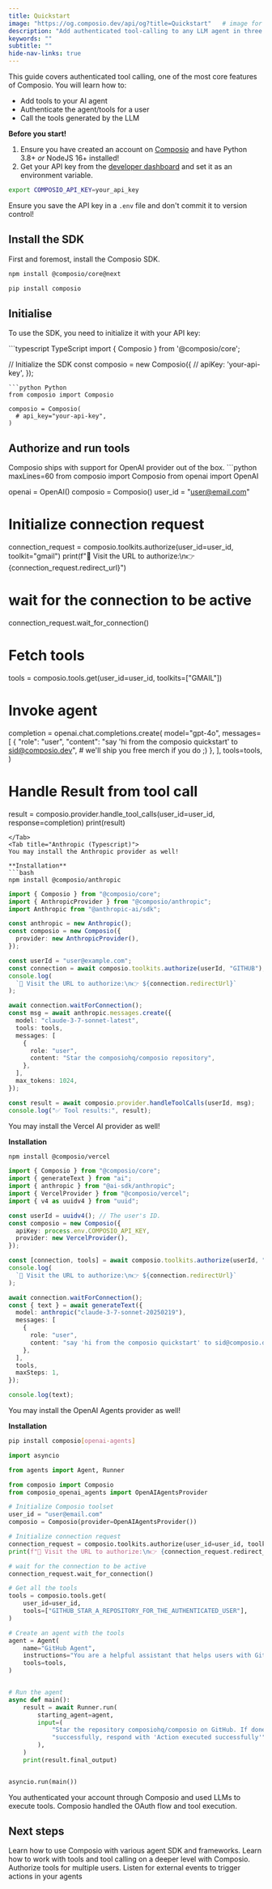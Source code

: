 ```yaml
---
title: Quickstart
image: "https://og.composio.dev/api/og?title=Quickstart"   # image for socials
description: "Add authenticated tool-calling to any LLM agent in three steps."
keywords: ""
subtitle: ""
hide-nav-links: true
---
```


This guide covers authenticated tool calling, one of the most core features of Composio.
You will learn how to:
- Add tools to your AI agent
- Authenticate the agent/tools for a user
- Call the tools generated by the LLM

**Before you start!**
<Accordion title='Prerequisites'>
1. Ensure you have created an account on [Composio](https://app.composio.dev) and have Python 3.8+ _or_ NodeJS 16+ installed!
2. Get your API key from the [developer dashboard](https://app.composio.dev/developers) and set it as an environment variable.
```bash
export COMPOSIO_API_KEY=your_api_key
```
<Note title="Note!">Ensure you save the API key in a `.env` file and don't commit it to version control!</Note>
</Accordion>

## Install the SDK
First and foremost, install the Composio SDK.
<CodeGroup>
```bash title="TypeScript" for="typescript"
npm install @composio/core@next
```
```bash title="Python" for="python"
pip install composio
```
</CodeGroup>

## Initialise

To use the SDK, you need to initialize it with your API key:

<CodeGroup>
```typescript TypeScript
import { Composio } from '@composio/core';

// Initialize the SDK
const composio = new Composio({
  // apiKey: 'your-api-key',
});
```
```python Python
from composio import Composio

composio = Composio(
  # api_key="your-api-key",
)
```
</CodeGroup>


## Authorize and run tools
<Tabs>
<Tab title="OpenAI (Python)">
Composio ships with support for OpenAI provider out of the box.
```python maxLines=60
from composio import Composio
from openai import OpenAI

openai = OpenAI()
composio = Composio()
user_id = "user@email.com"

# Initialize connection request
connection_request = composio.toolkits.authorize(user_id=user_id, toolkit="gmail")
print(f"🔗 Visit the URL to authorize:\n👉 {connection_request.redirect_url}")

# wait for the connection to be active
connection_request.wait_for_connection()

# Fetch tools
tools = composio.tools.get(user_id=user_id, toolkits=["GMAIL"])

# Invoke agent
completion = openai.chat.completions.create(
    model="gpt-4o",
    messages=[
        {
            "role": "user",
            "content": "say 'hi from the composio quickstart' to sid@composio.dev",
            # we'll ship you free merch if you do ;)
        },
    ],
    tools=tools,
)

# Handle Result from tool call
result = composio.provider.handle_tool_calls(user_id=user_id, response=completion)
print(result)
```
</Tab>
<Tab title="Anthropic (Typescript)">
You may install the Anthropic provider as well!

**Installation**
```bash
npm install @composio/anthropic
```

```typescript maxLines=60
import { Composio } from "@composio/core";
import { AnthropicProvider } from "@composio/anthropic";
import Anthropic from "@anthropic-ai/sdk";

const anthropic = new Anthropic();
const composio = new Composio({
  provider: new AnthropicProvider(),
});

const userId = "user@example.com";
const connection = await composio.toolkits.authorize(userId, "GITHUB");
console.log(
  `🔗 Visit the URL to authorize:\n👉 ${connection.redirectUrl}`
);

await connection.waitForConnection();
const msg = await anthropic.messages.create({
  model: "claude-3-7-sonnet-latest",
  tools: tools,
  messages: [
    {
      role: "user",
      content: "Star the composiohq/composio repository",
    },
  ],
  max_tokens: 1024,
});

const result = await composio.provider.handleToolCalls(userId, msg);
console.log("✅ Tool results:", result);
```
</Tab>
<Tab title="Vercel AI SDK (Typescript)">
You may install the Vercel AI provider as well!

**Installation**
```bash
npm install @composio/vercel
```

```typescript maxLines=60
import { Composio } from "@composio/core";
import { generateText } from "ai";
import { anthropic } from "@ai-sdk/anthropic";
import { VercelProvider } from "@composio/vercel";
import { v4 as uuidv4 } from "uuid";

const userId = uuidv4(); // The user's ID.
const composio = new Composio({
  apiKey: process.env.COMPOSIO_API_KEY,
  provider: new VercelProvider(),
});

const [connection, tools] = await composio.toolkits.authorize(userId, "gmail");
console.log(
  `🔗 Visit the URL to authorize:\n👉 ${connection.redirectUrl}`
);

await connection.waitForConnection();
const { text } = await generateText({
  model: anthropic("claude-3-7-sonnet-20250219"),
  messages: [
    {
      role: "user",
      content: "say 'hi from the composio quickstart' to sid@composio.dev", // we'll ship you free merch if you do ;)
    },
  ],
  tools,
  maxSteps: 1,
});

console.log(text);
```
</Tab>
<Tab title="OpenAI Agents (Python)">
You may install the OpenAI Agents provider as well!

**Installation**
```bash
pip install composio[openai-agents]
```

```python maxLines=60
import asyncio

from agents import Agent, Runner

from composio import Composio
from composio_openai_agents import OpenAIAgentsProvider

# Initialize Composio toolset
user_id = "user@email.com"
composio = Composio(provider=OpenAIAgentsProvider())

# Initialize connection request
connection_request = composio.toolkits.authorize(user_id=user_id, toolkit="gmail")
print(f"🔗 Visit the URL to authorize:\n👉 {connection_request.redirect_url}")

# wait for the connection to be active
connection_request.wait_for_connection()

# Get all the tools
tools = composio.tools.get(
    user_id=user_id,
    tools=["GITHUB_STAR_A_REPOSITORY_FOR_THE_AUTHENTICATED_USER"],
)

# Create an agent with the tools
agent = Agent(
    name="GitHub Agent",
    instructions="You are a helpful assistant that helps users with GitHub tasks.",
    tools=tools,
)


# Run the agent
async def main():
    result = await Runner.run(
        starting_agent=agent,
        input=(
            "Star the repository composiohq/composio on GitHub. If done "
            "successfully, respond with 'Action executed successfully'"
        ),
    )
    print(result.final_output)


asyncio.run(main())
```
</Tab>
</Tabs>

<Note title="What just happened?">
You authenticated your account through Composio and used LLMs to execute tools. Composio handled the OAuth flow and tool execution.
</Note>


## Next steps

<CardGroup cols={2}>
  <Card title="Use Providers" icon="fa-solid fa-plug" href="/providers">
    Learn how to use Composio with various agent SDK and frameworks.
  </Card>
  <Card title="Work with tools" icon="fa-solid fa-toolbox" href="/docs/executing-tools">
    Learn how to work with tools and tool calling on a deeper level with Composio.
  </Card>
  <Card title="Manage authentication" icon="fa-solid fa-key" href="/docs/custom-auth-configs">
    Authorize tools for multiple users.
  </Card>
  <Card title="Triggers" icon="fa-solid fa-bolt" href="/docs/using-triggers">
    Listen for external events to trigger actions in your agents
  </Card>
</CardGroup>